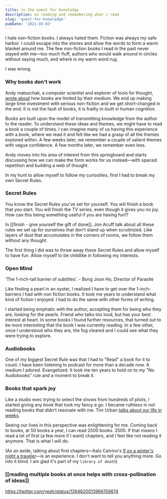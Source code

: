 ```yaml
---
title: in the quest for knowledge
description: on reading and remembering what i read
slug: 'quest-for-knowledge'
pubDate: '2021-03-03'
---
```


I hate non-fiction books. I always hated them. Fiction was always my safe harbor. I could escape into the stories and allow the words to form a warm blanket around me. The few non-fiction books I read in the past never stayed with me—too much fluff, authors who would walk around in circles without saying much, and where is my warm word rug.

I was wrong.

### Why books don't work

Andy matuschak, a computer scientist and explorer of tools for thought, [wrote about](https://andymatuschak.org/books/) how books are limited by their medium. We end up making large time investment with serious non-fiction and we get short-changed in the end. It is not the fault of books, it is frailty in-built in human cognition.

Books are built upon the model of transmitting knowledge from the author to the reader. To understand these ideas and themes, we might have to read a book a couple of times. I can imagine many of us having this experience with a book, where we read it and felt like we had a grasp of all the themes explored within. A few weeks later, we remember a couple of salient themes with vague confidence. A few months later, we remember even less.

Andy moves into his area of interest from this springboard and starts discussing how we can make the form works for us instead—with spaced repetition and building a web of thought.

In my hunt to allow myself to follow my curiosities, first I had to break my own Secret Rules.

### Secret Rules

You know the Secret Rules you've set for yourself. You will finish a book that you start. You will finish the TV series, even though it gives you no joy. How can this being something useful if you are having fun!?

In [[finish - give yourself the gift of done]], Jon Acuff talk about all these rules we set up for ourselves that don't stand up when scrutinized. Like layers of dust that accumulates in the corners of rooms, we follow them without any thought.

The first thing I did was to throw away these Secret Rules and allow myself to have fun. Allow myself to be childlike in following my interests.

### Open Mind

'The 1-inch-tall barrier of subtitles'. - Bong Joon Ho, Director of Parasite

Like finding a pearl in an oyster, I realized I have to get over the 1-inch-barriers I had with non fiction books. It took me years to understand what kind of fiction I enjoyed. I had to do the same with other forms of writing.

I started being emphatic with the author, accepting them for being who they are, looking for the pearls. Friend who talks too loud, but has your best interest at heart. In some books I found further resources, that turned out to be more interesting that the book I was currently reading. In a few other, once I understood who they are, the fog cleared and I could see what they were trying to explore.

### Audiobooks

One of my biggest Secret Rule was that I had to "Read" a book for it to count. I have been listening to podcast for more than a decade now. A medium I adored. Evangelized. It took me ten years to hold on to my "No Audiobooks" rule and a moment to break it.

### Books that spark joy

Like a studio exec trying to select the shows from hundreds of pilots, I started giving any book that took my fancy a go. I became ruthless in not reading books that didn't resonate with me. Tim Urban [talks about our life in weeks](https://waitbutwhy.com/2014/05/life-weeks.html).

Seeing our lives in this perspective was enlightening for me. Coming back to books, at 50 books a year, I can read 2500 books. 2500. If that means I read a lot of first (a few more if I want) chapters, and I feel like not reading it anymore. That is what I will do.

(As an aside, talking about first chapters—Italo Calvino's 
[If on a winter's night a traveler](https://www.goodreads.com/book/show/374233.If_on_a_Winter_s_Night_a_Traveler)—is an experience. I don't want to tell you anything more. Go into it blind. I am glad it's part of my `library of death`)

### [[reading multiple books at once helps with cross-pollination of ideas]]

https://twitter.com/yesh/status/1364620013966159874
	

